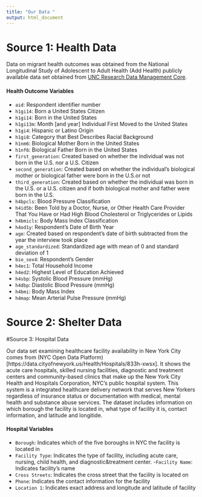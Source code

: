```yaml
---
title: "Our Data "
output: html_document
---
```


# Source 1: Health Data 

Data on migrant health outcomes was obtained from the National Longitudinal Study of Adolescent to Adult Health (Add Health) publicly available data set obtained from [UNC Research Data Management Core](https://researchdata.unc.edu/).

#### Health Outcome Variables

- `aid`: Respondent identifier number
- `h1gi14`: Born a United States Citizen
- `h1gi14`: Born in the United States
- `h1gi13m`: Month [and year] Individual First Moved to the United States
- `h1gi4`: Hispanic or Latino Origin
- `h1gi8`: Category that Best Describes Racial Background
- `h1nm6`: Biological Mother Born in the United States
- `h1nf6`: Biological Father Born in the United States
- `first_generation`: Created based on whether the individual was not born in the U.S. nor a U.S. Citizen
- `second_generation`: Created based on whether the individual's biological mother or biological father were born in the U.S.or not
- `third_generation`: Created based on whether the individual was born in the U.S. or a U.S. citizen and if both biological mother and father were born in the U.S.
- `h4bpcls`: Blood Pressure Classification
- `h4id5b`: Been Told by a Doctor, Nurse, or Other Health Care Provider That You Have or Had High Blood Cholesterol or Triglycerides or Lipids
- `h4bmicls`: Body Mass Index Classification
- `h4od1y`: Respondent's Date of Birth Year
- `age`: Created based on respondent's date of birth subtracted from the year the interview took place
- `age_standardized`: Standardized age with mean of 0 and standard deviation of 1
- `bio_sex4`: Respondent's Gender
- `h4ec1`: Total Household Income
- `h4ed2`: Highest Level of Education Achieved
- `h4sbp`: Systolic Blood Pressure (mmHg)
- `h4dbp`: Diastolic Blood Pressure (mmHg)
- `h4bmi`: Body Mass Index
- `h4map`: Mean Arterial Pulse Pressure (mmHg)

# Source 2: Shelter Data



#Source 3: Hospital Data 

Our data set examining healthcare facility availability in New York City comes from (NYC Open Data Platform)[https://data.cityofnewyork.us/Health/Hospitals/833h-xwsx]. It shows the acute care hospitals, skilled nursing facilities, diagnostic and treatment centers and community-based clinics that make up the New York City Health and Hospitals Corporation, NYC's public hospital system. This system is a integrated healthcare delivery network that serves New Yorkers regardless of insurance status or documentation with medical, mental health and substance abuse services. The dataset includes information on which borough the facility is located in, what type of facility it is, contact information, and latitude and longitide. 

#### Hospital Variables
- `Borough`: Indicates which of the five boroughs in NYC the facility is located in
- `Facility Type`: Indicates the type of facility, including acute care, nursing, child health, and diagnostic&treatment center.
-` Facility Name`: Indicates facility’s name
- `Cross Streets`: Indicates the cross street that the facility is located on
- `Phone`: Indicates the contact information for the facility
- `Location 1`: Indicates exact address and longitude and latitude of facility